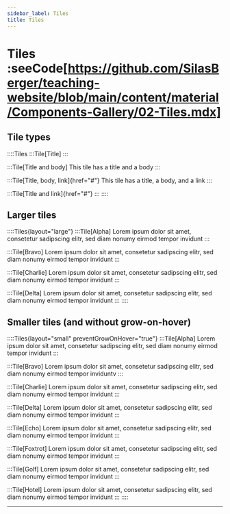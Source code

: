 ```yaml
---
sidebar_label: Tiles
title: Tiles
---
```


# Tiles :seeCode[https://github.com/SilasBerger/teaching-website/blob/main/content/material/Components-Gallery/02-Tiles.mdx]
## Tile types
::::Tiles
:::Tile[Title]
:::

:::Tile[Title and body]
This tile has a title and a body
:::

:::Tile[Title, body, link]{href="#"}
This tile has a title, a body, and a link
:::

:::Tile[Title and link]{href="#"}
:::
::::

## Larger tiles
::::Tiles{layout="large"}
:::Tile[Alpha]
Lorem ipsum dolor sit amet, consetetur sadipscing elitr, sed diam nonumy eirmod tempor invidunt
:::

:::Tile[Bravo]
Lorem ipsum dolor sit amet, consetetur sadipscing elitr, sed diam nonumy eirmod tempor invidunt
:::

:::Tile[Charlie]
Lorem ipsum dolor sit amet, consetetur sadipscing elitr, sed diam nonumy eirmod tempor invidunt
:::

:::Tile[Delta]
Lorem ipsum dolor sit amet, consetetur sadipscing elitr, sed diam nonumy eirmod tempor invidunt
:::
::::

## Smaller tiles (and without grow-on-hover)
::::Tiles{layout="small" preventGrowOnHover="true"}
:::Tile[Alpha]
Lorem ipsum dolor sit amet, consetetur sadipscing elitr, sed diam nonumy eirmod tempor invidunt
:::

:::Tile[Bravo]
Lorem ipsum dolor sit amet, consetetur sadipscing elitr, sed diam nonumy eirmod tempor inviduntv
:::

:::Tile[Charlie]
Lorem ipsum dolor sit amet, consetetur sadipscing elitr, sed diam nonumy eirmod tempor invidunt
:::

:::Tile[Delta]
Lorem ipsum dolor sit amet, consetetur sadipscing elitr, sed diam nonumy eirmod tempor invidunt
:::

:::Tile[Echo]
Lorem ipsum dolor sit amet, consetetur sadipscing elitr, sed diam nonumy eirmod tempor invidunt
:::

:::Tile[Foxtrot]
Lorem ipsum dolor sit amet, consetetur sadipscing elitr, sed diam nonumy eirmod tempor invidunt
:::

:::Tile[Golf]
Lorem ipsum dolor sit amet, consetetur sadipscing elitr, sed diam nonumy eirmod tempor invidunt
:::

:::Tile[Hotel]
Lorem ipsum dolor sit amet, consetetur sadipscing elitr, sed diam nonumy eirmod tempor invidunt
:::
::::

---
